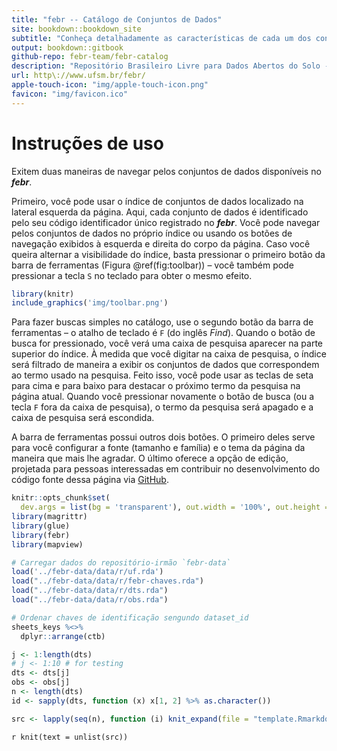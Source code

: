 ```yaml
--- 
title: "febr -- Catálogo de Conjuntos de Dados"
site: bookdown::bookdown_site
subtitle: "Conheça detalhadamente as características de cada um dos conjuntos de dados abertos do solo. Saiba como os dados foram gerados e dê os devidos créditos às pessoas e instituições responsáveis."
output: bookdown::gitbook
github-repo: febr-team/febr-catalog
description: "Repositório Brasileiro Livre para Dados Abertos do Solo -- Catálogo de Conjuntos de Dados"
url: http\://www.ufsm.br/febr/
apple-touch-icon: "img/apple-touch-icon.png"
favicon: "img/favicon.ico"
---
```


# Instruções de uso {-}

<!-- <span class="label label-default">Default Label</span> -->
<!-- <span class="label label-primary">Primary Label</span> -->
<!-- <span class="label label-success">Success Label</span> -->
<!-- <span class="label label-info">Info Label</span> -->
<!-- <span class="label label-warning">Warning Label</span> -->
<!-- <span class="label label-danger">Danger Label</span>  -->

Exitem duas maneiras de navegar pelos conjuntos de dados disponíveis no ___febr___.

Primeiro, você pode usar o índice de conjuntos de dados localizado na lateral esquerda da página. Aqui, cada conjunto de dados é identificado pelo seu código identificador único registrado no ___febr___. Você pode navegar pelos conjuntos de dados no próprio índice ou usando os botões de navegação exibidos à esquerda e direita do corpo da página. Caso você queira alternar a visibilidade do índice, basta pressionar o primeiro botão da barra de ferramentas (Figura \@ref(fig:toolbar)) -- você também pode pressionar a tecla `S` no teclado para obter o mesmo efeito.

```r
library(knitr)
include_graphics('img/toolbar.png')
```

Para fazer buscas simples no catálogo, use o segundo botão da barra de ferramentas -- o atalho de teclado é `F` (do inglês *Find*). Quando o botão de busca for pressionado, você verá uma caixa de pesquisa aparecer na parte superior do índice. À medida que você digitar na caixa de pesquisa, o índice será filtrado de maneira a exibir os conjuntos de dados que correspondem ao termo usado na pesquisa. Feito isso, você pode usar as teclas de seta para cima e para baixo para destacar o próximo termo da pesquisa na página atual. Quando você pressionar novamente o botão de busca (ou a tecla `F` fora da caixa de pesquisa), o termo da pesquisa será apagado e a caixa de pesquisa será escondida.

A barra de ferramentas possui outros dois botões. O primeiro deles serve para você configurar a fonte (tamanho e família) e o tema da página da maneira que mais lhe agradar. O último oferece a opção de edição, projetada para pessoas interessadas em contribuir no desenvolvimento do código fonte dessa página via [GitHub](https://github.com/febr-team).

```r
knitr::opts_chunk$set(
  dev.args = list(bg = 'transparent'), out.width = '100%', out.height = '80vh', echo = FALSE)
library(magrittr)
library(glue)
library(febr)
library(mapview)
```

```r
# Carregar dados do repositório-irmão `febr-data`
load('../febr-data/data/r/uf.rda')
load("../febr-data/data/r/febr-chaves.rda")
load("../febr-data/data/r/dts.rda")
load("../febr-data/data/r/obs.rda")
```

```r
# Ordenar chaves de identificação sengundo dataset_id
sheets_keys %<>% 
  dplyr::arrange(ctb)
```

```r
j <- 1:length(dts)
# j <- 1:10 # for testing
dts <- dts[j]
obs <- obs[j]
n <- length(dts)
id <- sapply(dts, function (x) x[1, 2] %>% as.character())
```

```r
src <- lapply(seq(n), function (i) knit_expand(file = "template.Rmarkdown", delim = c("**", "**")))
```

`r knit(text = unlist(src))`
